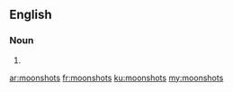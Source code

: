 ==English==

===Noun===
{{head|en}}

# {{plural of|moonshot}}

[[ar:moonshots]]
[[fr:moonshots]]
[[ku:moonshots]]
[[my:moonshots]]